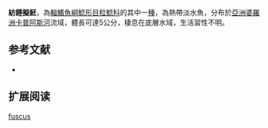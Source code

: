 {{Speciesbox
| name = 紡錘擬魾
| status = NE
| status_system = IUCN3.1
| image = 
| image_width = 250px
| genus = Pseudobagarius
| species = fuscus
| authority = Ng & Kottelat, 1996
| synonyms = *''Akysis fuscus'' ,Ng & Kottelat, 1996 
}}
'''紡錘擬魾'''，為[[輻鰭魚綱|輻鰭魚綱]][[鯰形目|鯰形目]][[粒鯰科|粒鯰科]]的其中一[[種|種]]，為熱帶淡水魚，分布於[[亞洲|亞洲]][[婆羅洲|婆羅洲]][[卡普阿斯河|卡普阿斯河]]流域，體長可達5公分，棲息在底層水域，生活習性不明。

==参考文献==
*{{FishBase_species|genus=Pseudobagarius|species=fuscus|year=2015|month=2}}

== 扩展阅读 ==
{{refbegin}}
{{wikispecies-inline|Pseudobagarius fuscus|紡錘擬魾}}
{{refend}}
{{Taxonbar|from=Q5794046}}

[[Category:擬魾屬|fuscus]]